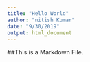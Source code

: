 ---
title: "Hello World"
author: "nitish Kumar"
date: "9/30/2019"
output: html_document
---

##This is a Markdown File.

